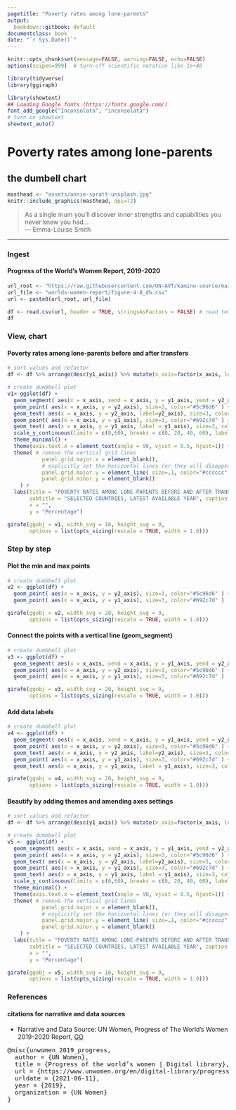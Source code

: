 ```yaml
---
pagetitle: "Poverty rates among lone-parents"
output:
  bookdown::gitbook: default
documentclass: book
date: "`r Sys.Date()`"
---
```



```r

knitr::opts_chunk$set(message=FALSE, warning=FALSE, echo=FALSE)
options(scipen=999)  # turn-off scientific notation like 1e+48

library(tidyverse)
library(ggiraph)

library(showtext)
## Loading Google fonts (https://fonts.google.com/)
font_add_google("Inconsolata", "inconsolata")
# turn on showtext
showtext_auto()

```


# Poverty rates among lone-parents
## the dumbell chart

```r

masthead <- "assets/annie-spratt-unsplash.jpg"
knitr::include_graphics(masthead, dpi=72)

```

> As a single mum you’ll discover inner strengths and capabilities you never knew you had...\
--- Emma-Louise Smith 

***

### Ingest
#### Progress of the World’s Women Report, 2019-2020

```r

url_root <- "https://raw.githubusercontent.com/UN-AVT/kamino-source/main/sources/0-shared/data/"
url_file <- "worlds-women-report/figure-4-8_db.csv"
url <- paste0(url_root, url_file)

df <- read.csv(url, header = TRUE, stringsAsFactors = FALSE) # read text file
df

```

### View, chart
#### Poverty rates among lone-parents before and after transfers 

```r

# sort values and refactor
df <- df %>% arrange(desc(y1_axis)) %>% mutate(x_axis=factor(x_axis, levels=x_axis))

# create dumbbell plot
v1<-ggplot(df) +  
  geom_segment( aes(x = x_axis, xend = x_axis, y = y1_axis, yend = y2_axis), lineend = "butt", linejoin = "round", size=3.5, color="#d9d9d9" ) +
  geom_point( aes(x = x_axis, y = y2_axis), size=3, color="#5c96d6" ) +
  geom_text( aes(x = x_axis, y = y2_axis, label=y2_axis), size=3, color="black", vjust = 2.5, fontface = "bold" ) +
  geom_point( aes(x = x_axis, y = y1_axis), size=3, color="#692c7d" ) +
  geom_text( aes(x = x_axis, y = y1_axis, label = y1_axis), size=3, color="black", vjust = -1.5, fontface = "bold" ) +
  scale_y_continuous(limits = c(0,60), breaks = c(0, 20, 40, 60), labels = c(0, 20, 40, 60)) +
  theme_minimal() + 
  theme(axis.text.x = element_text(angle = 90, vjust = 0.5, hjust=1)) +
  theme( # remove the vertical grid lines
           panel.grid.major.x = element_blank(),
           # explicitly set the horizontal lines (or they will disappear too)
           panel.grid.major.y = element_line( size=.1, color="#cccccc" ),
           panel.grid.minor.y = element_blank()
    ) +
  labs(title = "POVERTY RATES AMONG LONE-PARENTS BEFORE AND AFTER TRANSFERS - Figure 4.8",
       subtitle = "SELECTED COUNTRIES, LATEST AVAILABLE YEAR", caption = "Source: UN Women",
       x = "",
       y = "Percentage")

girafe(ggobj = v1, width_svg = 16, height_svg = 9,
       options = list(opts_sizing(rescale = TRUE, width = 1.0)))

```

### Step by step
#### Plot the min and max points

```r

# create dumbbell plot
v2 <- ggplot(df) +  
  geom_point( aes(x = x_axis, y = y2_axis), size=3, color="#5c96d6" ) +
  geom_point( aes(x = x_axis, y = y1_axis), size=3, color="#692c7d" )

girafe(ggobj = v2, width_svg = 20, height_svg = 9,
       options = list(opts_sizing(rescale = TRUE, width = 1.0)))

```

#### Connect the points with a vertical line (geom_segment)

```r

# create dumbbell plot
v3 <- ggplot(df) +  
  geom_segment( aes(x = x_axis, xend = x_axis, y = y1_axis, yend = y2_axis), lineend = "butt", linejoin = "round", size=3.5, color="#d9d9d9" ) +
  geom_point( aes(x = x_axis, y = y2_axis), size=3, color="#5c96d6" ) +
  geom_point( aes(x = x_axis, y = y1_axis), size=3, color="#692c7d" )

girafe(ggobj = v3, width_svg = 20, height_svg = 9,
       options = list(opts_sizing(rescale = TRUE, width = 1.0)))

```

#### Add data labels

```r

# create dumbbell plot
v4 <- ggplot(df) +  
  geom_segment( aes(x = x_axis, xend = x_axis, y = y1_axis, yend = y2_axis), lineend = "butt", linejoin = "round", size=3.5, color="#d9d9d9" ) +
  geom_point( aes(x = x_axis, y = y2_axis), size=3, color="#5c96d6" ) +
  geom_text( aes(x = x_axis, y = y2_axis, label=y2_axis), size=3, color="black", vjust = 2.5, fontface = "bold" ) +
  geom_point( aes(x = x_axis, y = y1_axis), size=3, color="#692c7d" ) +
  geom_text( aes(x = x_axis, y = y1_axis, label = y1_axis), size=3, color="black", vjust = -1.5, fontface = "bold" )

girafe(ggobj = v4, width_svg = 20, height_svg = 9,
       options = list(opts_sizing(rescale = TRUE, width = 1.0)))

```

#### Beautify by adding themes and amending axes settings

```r

# sort values and refactor
df <- df %>% arrange(desc(y1_axis)) %>% mutate(x_axis=factor(x_axis, levels=x_axis))

# create dumbbell plot
v5 <- ggplot(df) +  
  geom_segment( aes(x = x_axis, xend = x_axis, y = y1_axis, yend = y2_axis), lineend = "butt", linejoin = "round", size=3.5, color="#d9d9d9" ) +
  geom_point( aes(x = x_axis, y = y2_axis), size=3, color="#5c96d6" ) +
  geom_text( aes(x = x_axis, y = y2_axis, label=y2_axis), size=3, color="black", vjust = 2.5, fontface = "bold" ) +
  geom_point( aes(x = x_axis, y = y1_axis), size=3, color="#692c7d" ) +
  geom_text( aes(x = x_axis, y = y1_axis, label = y1_axis), size=3, color="black", vjust = -1.5, fontface = "bold" ) +
  scale_y_continuous(limits = c(0,60), breaks = c(0, 20, 40, 60), labels = c(0, 20, 40, 60)) +
  theme_minimal() + 
  theme(axis.text.x = element_text(angle = 90, vjust = 0.5, hjust=1)) +
  theme( # remove the vertical grid lines
           panel.grid.major.x = element_blank(),
           # explicitly set the horizontal lines (or they will disappear too)
           panel.grid.major.y = element_line( size=.1, color="#cccccc" ),
           panel.grid.minor.y = element_blank()
    ) +
  labs(title = "POVERTY RATES AMONG LONE-PARENTS BEFORE AND AFTER TRANSFERS - Figure 4.8",
       subtitle = "SELECTED COUNTRIES, LATEST AVAILABLE YEAR", caption = "Source: UN Women",
       x = "",
       y = "Percentage")

girafe(ggobj = v5, width_svg = 16, height_svg = 9,
       options = list(opts_sizing(rescale = TRUE, width = 1.0)))

```

### References
#### citations for narrative and data sources

* Narrative and Data Source: UN Women, Progress of The World's Women 2019-2020 Report,
[GO](https://www.unwomen.org/en/digital-library/progress-of-the-worlds-women){target="_blank"}

<pre>
@misc{unwomen_2019_progress,
  author = {UN Women},
  title = {Progress of the world’s women | Digital library},
  url = {https://www.unwomen.org/en/digital-library/progress-of-the-worlds-women},
  urldate = {2021-06-11},
  year = {2019},
  organization = {UN Women}
}
</pre>

